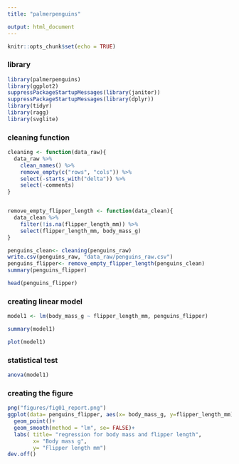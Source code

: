 ```yaml
---
title: "palmerpenguins"

output: html_document
---
```


```r
knitr::opts_chunk$set(echo = TRUE)
```
### library
```R
library(palmerpenguins)
library(ggplot2)
suppressPackageStartupMessages(library(janitor))
suppressPackageStartupMessages(library(dplyr))
library(tidyr)
library(ragg)
library(svglite)
```
### cleaning function

```R
cleaning <- function(data_raw){
  data_raw %>%
    clean_names() %>%
    remove_empty(c("rows", "cols")) %>%
    select(-starts_with("delta")) %>%
    select(-comments)
}


remove_empty_flipper_length <- function(data_clean){
  data_clean %>%
    filter(!is.na(flipper_length_mm)) %>%
    select(flipper_length_mm, body_mass_g)
}

```



```R
penguins_clean<- cleaning(penguins_raw)
write.csv(penguins_raw, "data_raw/penguins_raw.csv")
penguins_flipper<- remove_empty_flipper_length(penguins_clean)
summary(penguins_flipper)


```
```R
head(penguins_flipper)

```

### creating linear model
```R

model1 <- lm(body_mass_g ~ flipper_length_mm, penguins_flipper)

```

```R

summary(model1)

```
```R
plot(model1)

```

### statistical test
```R

anova(model1)

```
### creating the figure
```R

png("figures/fig01_report.png")
ggplot(data= penguins_flipper, aes(x= body_mass_g, y=flipper_length_mm))+
  geom_point()+
  geom_smooth(method = "lm", se= FALSE)+ 
  labs( title= "regression for body mass and flipper length",
        x= "Body mass g",
        y= "Flipper length mm")
dev.off()

```

